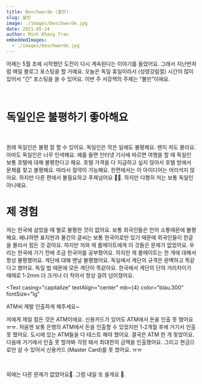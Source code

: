 ```yaml
---
title: Beschwerde (불만)
slug: 불만
image: ./images/beschwerde.jpg
date: 2021-05-24
author: Minh Khang Tran
embeddedImages:
  - ./images/beschwerde.jpg
---
```




어제는 5월 초에 시작했던 도전이 다시 계속된다는 이야기를 들었어요. 그래서 지난번처럼 매일 블로그 포스팅을 할 거예요. 오늘은 독일 휴일이라서 (성령강림절) 시간이 많이 있어서 “긴” 포스팅을 쓸 수 있어요. 이번 주 서강책의 주제는 “불만”이에요. 

​

# 독일인은 불평하기 좋아해요

​

원래 독일인은 불평 잘 할 수 있어요. 독일인은 작은 일에도 불평해요. 왠지 저도 몰라요. 아마도 독일인은 너무 인색해요. 예를 들면 인터넷 기사에 따르면 여행을 할 때 독일인 보통 호텔에 대해 불평한다고 해요. 호텔 가격을 다 지급하고 싶지 않아서 호텔 방에서 문제를 찾고 불평해요. 따라서 절약이 가능해요. 한편에서는 이 아이디어는 어리석지 않아요. 하지만 다른 편에서 불필요하고 주제넘어요 🙅‍♂️. 하지만 다행히 저는 보통 독일인 아니예요.  

# 제 경험

저는 한국에 살았을 때 별로 불평한 것이 없어요. 보통 외국인들은 언어 소통때문에 불평해요. 왜냐하면 표지판과 물건의 글씨는 보통 한국어로만 있기 때문에 외국인들이 한글을 몰라서 힘든 것 같아요. 하지만 저와 제 룸메이트에게 이 것들은 문제가 없었어요. 우리는 한국에 가기 전에 조금 한국어를 공부했어요. 하지만 제 룸메이트는 한 개에 대해서 항상 불평했어요. 계단에 대해 맨날 불평했어요. 독일에서 계단의 규격은 완벽하고 똑같다고 했어요. 독일 법 때문에 모든 계단이 똑같아요. 한국에서 계단의 단의 거리차이가 때때로 1-2mm 더 크거나 더 작아서 항상 걸려 넘어졌어요.

<GatsbyImage
  image={getImage(props.embeddedImages[0])}
  alt="ATM씨 제발 인출하게 해주세요~"
  className="post-img"
/>
<Text
  casing="capitalize"
  textAlign="center"
  mb={4}
  color="blau.300"
  fontSize="lg"
>
  ATM씨 제발 인출하게 해주세요~
</Text>

저에게 제일 힘든 것은 ATM이에요. 신용카드가 있어도 ATM에서 돈을 인출 못 했어요 ㅠㅠ. 처음엔 보통 은행의 ATM에서 돈을 인출할 수 있었지만 1-2개월 후에 거기서 인출 못 했어요. 도시에 있는 ATM들을 다 테스트 해야 했어요. 결국은 ATM 한 개 찾았어요. 다음에 거기에서 인출 못 할까봐 걱정 돼서 최대한의 금액을 인출했어요. 그리고 현금으로만 살 수 있어서 신용카드 (Master Card)를 못 썼어요. ㅠㅠ

​

외에는 다른 문제가 없었어요🤔. 그럼 내일 또 쓸게요 🤗.